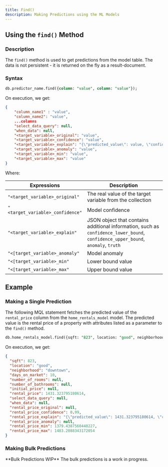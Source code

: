 ```yaml
---
title: Find()
description: Making Predictions using the ML Models
---
```


## Using the `find()` Method

### Description

The `find()` method is used to get predictions from the model table. The data is
not persistent - it is returned on the fly as a result-document.

### Syntax

```sql
db.predictor_name.find({column: "value", column: "value"});
```

On execution, we get:

```json
{
    "column_name1" : "value",
    "column_name2": "value",
    ...columns
    "select_data_query": null,
    "when_data": null,
    "<target_variable>_original": "value",
    "<target_variable>_confidence": "value",
    "<target_variable>_explain": "{\"predicted_value\": value, \"confidence\": value, \"anomaly\": null, \"truth\": null, \"confidence_lower_bound\": value \"confidence_upper_bound\": value}",
    "<target_variable>_anomaly": "value",
    "<target_variable>_min": "value",
    "<target_variable>_max": "value"
}
```

Where:

| Expressions                      | Description                                                                                                                      |
| -------------------------------- | -------------------------------------------------------------------------------------------------------------------------------- |
| `"<target_variable>_original"`   | The real value of the target variable from the collection                                                                        |
| `"<target_variable>_confidence"` | Model confidence                                                                                                                 |
| `"<target_variable>_explain"`    | JSON object that contains additional information, such as `confidence_lower_bound`, `confidence_upper_bound`, `anomaly`, `truth` |
| `"<[target_variable>_anomaly"`   | Model anomaly                                                                                                                    |
| `"<[target_variable>_min"`       | Lower bound value                                                                                                                |
| `"<[target_variable>_max"`       | Upper bound value                                                                                                                |

## Example

### Making a Single Prediction

The following MQL statement fetches the predicted value of the `rental_price`
column from the `home_rentals_model` model. The predicted value is the rental
price of a property with attributes listed as a parameter to the `find()`
method.

```sql
db.home_rentals_model.find({sqft: "823", location: "good", neighborhood: "downtown", days_on_market: "10"});
```

On execution, we get:

```json
{
  "sqft": 823,
  "location": "good",
  "neighborhood": "downtown",
  "days_on_market": 10,
  "number_of_rooms": null,
  "number_of_bathrooms": null,
  "initial_price": null,
  "rental_price": 1431.323795180614,
  "select_data_query": null,
  "when_data": null,
  "rental_price_original": null,
  "rental_price_confidence": 0.99,
  "rental_price_explain": "{\"predicted_value\": 1431.323795180614, \"confidence\": 0.99, \"anomaly\": null, \"truth\": null, \"confidence_lower_bound\": 1379.4387560440227, \"confidence_upper_bound\": 1483.2088343172054}",
  "rental_price_anomaly": null,
  "rental_price_min": 1379.4387560440227,
  "rental_price_max": 1483.2088343172054
}
```

### Making Bulk Predictions

<Warning>
  **Bulk Predictions WIP** The bulk predictions is a work in progress.
</Warning>
